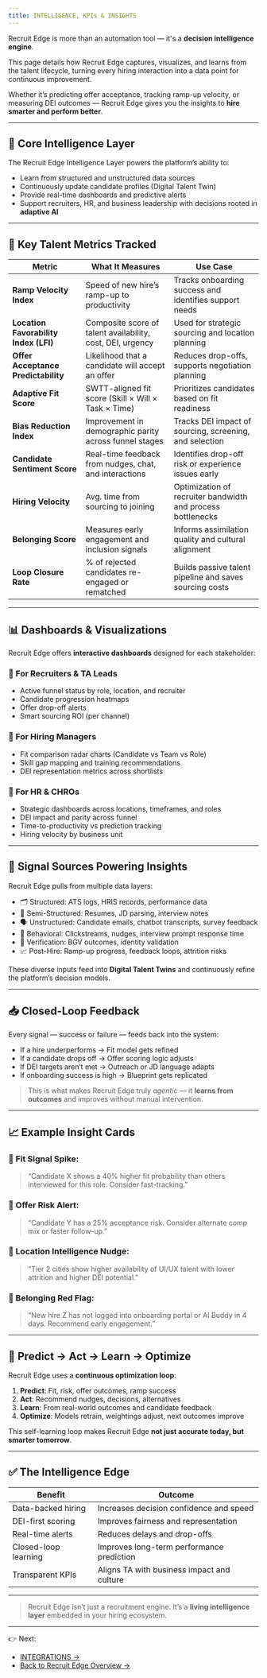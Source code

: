```yaml
---
title: INTELLIGENCE, KPIs & INSIGHTS
---
```


Recruit Edge is more than an automation tool — it's a **decision intelligence engine**.

This page details how Recruit Edge captures, visualizes, and learns from the talent lifecycle, turning every hiring interaction into a data point for continuous improvement.

Whether it’s predicting offer acceptance, tracking ramp-up velocity, or measuring DEI outcomes — Recruit Edge gives you the insights to **hire smarter and perform better**.

---

## 🧠 Core Intelligence Layer

The Recruit Edge Intelligence Layer powers the platform’s ability to:

- Learn from structured and unstructured data sources
- Continuously update candidate profiles (Digital Talent Twin)
- Provide real-time dashboards and predictive alerts
- Support recruiters, HR, and business leadership with decisions rooted in **adaptive AI**

---

## 🔢 Key Talent Metrics Tracked

| Metric | What It Measures | Use Case |
|--------|-------------------|----------|
| **Ramp Velocity Index** | Speed of new hire’s ramp-up to productivity | Tracks onboarding success and identifies support needs |
| **Location Favorability Index (LFI)** | Composite score of talent availability, cost, DEI, urgency | Used for strategic sourcing and location planning |
| **Offer Acceptance Predictability** | Likelihood that a candidate will accept an offer | Reduces drop-offs, supports negotiation planning |
| **Adaptive Fit Score** | SWTT-aligned fit score (Skill × Will × Task × Time) | Prioritizes candidates based on fit readiness |
| **Bias Reduction Index** | Improvement in demographic parity across funnel stages | Tracks DEI impact of sourcing, screening, and selection |
| **Candidate Sentiment Score** | Real-time feedback from nudges, chat, and interactions | Identifies drop-off risk or experience issues early |
| **Hiring Velocity** | Avg. time from sourcing to joining | Optimization of recruiter bandwidth and process bottlenecks |
| **Belonging Score** | Measures early engagement and inclusion signals | Informs assimilation quality and cultural alignment |
| **Loop Closure Rate** | % of rejected candidates re-engaged or rematched | Builds passive talent pipeline and saves sourcing costs |

---

## 📊 Dashboards & Visualizations

Recruit Edge offers **interactive dashboards** designed for each stakeholder:

### 📍 For Recruiters & TA Leads
- Active funnel status by role, location, and recruiter
- Candidate progression heatmaps
- Offer drop-off alerts
- Smart sourcing ROI (per channel)

### 🧭 For Hiring Managers
- Fit comparison radar charts (Candidate vs Team vs Role)
- Skill gap mapping and training recommendations
- DEI representation metrics across shortlists

### 🧠 For HR & CHROs
- Strategic dashboards across locations, timeframes, and roles
- DEI impact and parity across funnel
- Time-to-productivity vs prediction tracking
- Hiring velocity by business unit

---

## 📡 Signal Sources Powering Insights

Recruit Edge pulls from multiple data layers:

- 🗂️ Structured: ATS logs, HRIS records, performance data  
- 📄 Semi-Structured: Resumes, JD parsing, interview notes  
- 🗣️ Unstructured: Candidate emails, chatbot transcripts, survey feedback  
- 🔁 Behavioral: Clickstreams, nudges, interview prompt response time  
- 🔐 Verification: BGV outcomes, identity validation  
- 📈 Post-Hire: Ramp-up progress, feedback loops, attrition risks

These diverse inputs feed into **Digital Talent Twins** and continuously refine the platform’s decision models.

---

## 📥 Closed-Loop Feedback

Every signal — success or failure — feeds back into the system:

- If a hire underperforms → Fit model gets refined
- If a candidate drops off → Offer scoring logic adjusts
- If DEI targets aren’t met → Outreach or JD language adapts
- If onboarding success is high → Blueprint gets replicated

> This is what makes Recruit Edge truly *agentic* — it **learns from outcomes** and improves without manual intervention.

---

## 📈 Example Insight Cards

### 📌 Fit Signal Spike:
> “Candidate X shows a 40% higher fit probability than others interviewed for this role. Consider fast-tracking.”

### 📌 Offer Risk Alert:
> “Candidate Y has a 25% acceptance risk. Consider alternate comp mix or faster follow-up.”

### 📌 Location Intelligence Nudge:
> “Tier 2 cities show higher availability of UI/UX talent with lower attrition and higher DEI potential.”

### 📌 Belonging Red Flag:
> “New hire Z has not logged into onboarding portal or AI Buddy in 4 days. Recommend early engagement.”

---

## 🧠 Predict → Act → Learn → Optimize

Recruit Edge uses a **continuous optimization loop**:

1. **Predict**: Fit, risk, offer outcomes, ramp success  
2. **Act**: Recommend nudges, decisions, alternatives  
3. **Learn**: From real-world outcomes and candidate feedback  
4. **Optimize**: Models retrain, weightings adjust, next outcomes improve

This self-learning loop makes Recruit Edge **not just accurate today, but smarter tomorrow**.

---

## ✅ The Intelligence Edge

| Benefit | Outcome |
|--------|----------|
| Data-backed hiring | Increases decision confidence and speed |
| DEI-first scoring | Improves fairness and representation |
| Real-time alerts | Reduces delays and drop-offs |
| Closed-loop learning | Improves long-term performance prediction |
| Transparent KPIs | Aligns TA with business impact and culture |

---

> Recruit Edge isn’t just a recruitment engine. It’s a **living intelligence layer** embedded in your hiring ecosystem.

---

👉 Next:
- [INTEGRATIONS →](/recruit-edge/intergrations)
- [Back to Recruit Edge Overview →](/recruit-edge/overview)
